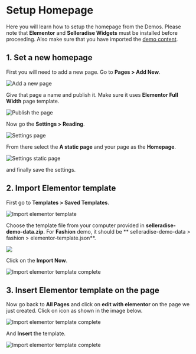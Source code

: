 # Setup Homepage

Here you will learn how to setup the homepage from the Demos. Please note that **Elementor** and **Selleradise Widgets** must be installed before proceeding. Also make sure that you have imported the [demo content](/getting-started/import-demo-content).

## 1. Set a new homepage

First you will need to add a new page. Go to **Pages > Add New**.

![Add a new page](/img/getting-started/setup-homepage/add.png)

Give that page a name and publish it. Make sure it uses **Elementor Full Width** page template.

![Publish the page](/img/getting-started/setup-homepage/publish.png)

Now go the **Settings > Reading**.

![Settings page](/img/getting-started/setup-homepage/settings-reading.png)

From there select the **A static page** and your page as the **Homepage**.

![Settings static page](/img/getting-started/setup-homepage/settings-static-page.png)

and finally save the settings.

## 2. Import Elementor template

First go to **Templates > Saved Templates**.

![Import elementor template](/img/getting-started/setup-homepage/import-template.png)

Choose the template file from your computer provided in **selleradise-demo-data.zip**. For **Fashion** demo, it should be ** selleradise-demo-data > fashion > elementor-template.json**.

![](/img/getting-started/setup-homepage/choose-template-file.png)

Click on the **Import Now**.

![Import elementor template complete](/img/getting-started/setup-homepage/import-complete.png)

## 3. Insert Elementor template on the page

Now go back to **All Pages** and click on **edit with elementor** on the page we just created. Click on icon as shown in the image below.

![Import elementor template complete](/img/getting-started/setup-homepage/select-template.png)

And **Insert** the template.

![Import elementor template complete](/img/getting-started/setup-homepage/insert-template.png)
